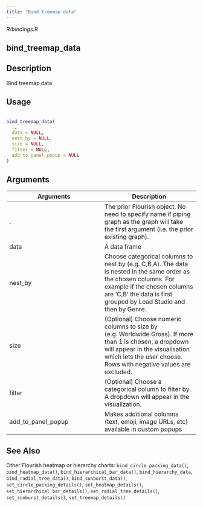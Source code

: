 ```yaml
---
title: "Bind treemap data"
---
```


*R/bindings.R*

## bind_treemap_data

## Description
 Bind treemap data 


## Usage
```r
 
bind_treemap_data( 
  ., 
  data = NULL, 
  nest_by = NULL, 
  size = NULL, 
  filter = NULL, 
  add_to_panel_popup = NULL 
) 
```

## Arguments
|Arguments|Description|
|---|---|
| . | The prior Flourish object. No need to specify name if piping graph as the graph will take the first argument (i.e. the prior existing graph). |
| data | A data frame |
| nest_by | Choose categorical columns to nest by (e.g. C,B,A). The data is nested in the same order as the chosen columns. For example if the chosen columns are 'C,B' the data is first grouped by Lead Studio and then by Genre. |
| size | (Optional) Choose numeric columns to size by (e.g. Worldwide Gross). If more than 1 is chosen, a dropdown will appear in the visualisation which lets the user choose. Rows with negative values are excluded. |
| filter | (Optional) Choose a categorical column to filter by. A dropdown will appear in the visualization. |
| add_to_panel_popup | Makes additional columns (text, emoji, image URLs, etc) available in custom popups |






## See Also
 Other Flourish heatmap or hierarchy charts:  `bind_circle_packing_data()`, `bind_heatmap_data()`, `bind_hierarchical_bar_data()`, `bind_hierarchy_data`, `bind_radial_tree_data()`, `bind_sunburst_data()`, `set_circle_packing_details()`, `set_heatmap_details()`, `set_hierarchical_bar_details()`, `set_radial_tree_details()`, `set_sunburst_details()`, `set_treemap_details()` 

